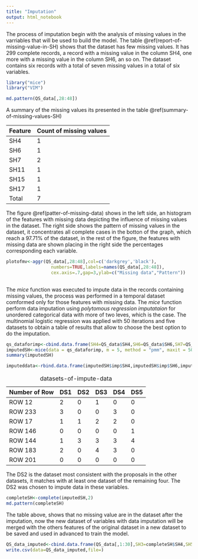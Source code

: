 ```yaml
---
title: "Imputation"
output: html_notebook
---
```


The process of imputation begin with the analysis of missing values in the varriables that will be used to build the model. The table \@ref(report-of-missing-value-in-SH) shows that the dataset has few missing values. It has $299$ complete records, a record with a missing value in the column SH4, one more with a missing value in the column SH6, an so on. The dataset contains six records with a total of seven missing values in a total of six variables.

```r
library("mice")
library("VIM")

md.pattern(QS_data[,28:48])

```
A summary of the missing values its presented in the table \@ref(summary-of-missing-values-SH)

| Feature | Count of missing values |
|---------|-------------------------|
| SH4     | 1                       |
| SH6     | 1                       |
| SH7     | 2                       |
| SH11    | 1                       |
| SH15    | 1                       |
| SH17    | 1                       |
| Total   | 7                       |


<!-- \begin{table}[ht] -->
<!-- \centering -->
<!-- \caption{Summary of missing values in SH features} -->
<!-- \label{summary-of-missing-values-SH} -->
<!-- \begin{tabular}{|l|l|} -->
<!-- \hline -->
<!-- Feature & Count of missing values \\ \hline -->
<!-- SH4     & 1                       \\ \hline -->
<!-- SH6     & 1                       \\ \hline -->
<!-- SH7     & 2                       \\ \hline -->
<!-- SH11    & 1                       \\ \hline -->
<!-- SH15    & 1                       \\ \hline -->
<!-- SH17    & 1                       \\ \hline -->
<!-- Total   & 7                       \\ \hline -->
<!-- \end{tabular} -->
<!-- \end{table} -->

The figure \@ref(patter-of-missing-data) shows in the left side, an histogram of the features with missing data depicting the influence of missing values in the dataset. The right side shows the pattern of missing values in the dataset, it concentrates all complete cases in the botton of the graph, which reach a 97.71% of the dataset, in the rest of the figure, the features with missing data are shown placing in the right side the percentages corresponding each variable.  
```r
plotofmv<-aggr(QS_data[,28:48],col=c('darkgrey','black'),
                 numbers=TRUE,labels=names(QS_data[,28:48]),
                 cex.axis=.7,gap=3,ylab=c("Missing data","Pattern"))
                 
```
The *mice* function was executed to impute data in the records containing missing values, the process was performed in a temporal dataset comformed only for those features with missing data. The *mice* function perform data imputation using *polytomous regression imputataion* for unordered categorical data with more of two leves, which is the case. The multinomial logistic regression was applied with 50 iterations and five datasets to obtain a table of results that allow to choose the best option to do the imputation.

```r
qs_dataforimp<-cbind.data.frame(SH4=QS_data$SH4,SH6=QS_data$SH6,SH7=QS_data$SH7,SH11=QS_data$SH11,SH15=QS_data$SH15,SH17=QS_data$SH17) 
imputedSH<-mice(data = qs_dataforimp, m = 5, method = "pmm", maxit = 50, seed = 500)
summary(imputedSH)

imputeddata<-rbind.data.frame(imputedSH$imp$SH4,imputedSH$imp$SH6,imputedSH$imp$SH7,imputedSH$imp$SH11,imputedSH$imp$SH15,imputedSH$imp$SH17)
```

<!-- \begin{table}[ht] -->
<!-- \centering -->
<!-- \caption{Five datasets with data imputation} -->
<!-- \label{datasets-of-impute-data} -->
<!-- \begin{tabular}{|l|l|l|l|l|l|} -->
<!-- \hline -->
<!-- Number of Row & DS1 & DS2 & DS3 & DS4 & DS5 \\ \hline -->
<!-- ROW 12        & 2   & 0   & 1   & 0   & 0   \\ \hline -->
<!-- ROW 233       & 3   & 0   & 0   & 3   & 0   \\ \hline -->
<!-- ROW 17        & 1   & 1   & 2   & 2   & 0   \\ \hline -->
<!-- ROW 146       & 0   & 0   & 0   & 0   & 1   \\ \hline -->
<!-- ROW 144       & 1   & 3   & 3   & 3   & 4   \\ \hline -->
<!-- ROW 183       & 2   & 0   & 4   & 3   & 0   \\ \hline -->
<!-- ROW 201       & 0   & 0   & 0   & 0   & 0   \\ \hline -->
<!-- \end{tabular} -->
<!-- \end{table} -->


| Number of Row | DS1 | DS2 | DS3 | DS4 | DS5 |
|---------------|-----|-----|-----|-----|-----|
| ROW 12        | 2   | 0   | 1   | 0   | 0   |
| ROW 233       | 3   | 0   | 0   | 3   | 0   |
| ROW 17        | 1   | 1   | 2   | 2   | 0   |
| ROW 146       | 0   | 0   | 0   | 0   | 1   |
| ROW 144       | 1   | 3   | 3   | 3   | 4   |
| ROW 183       | 2   | 0   | 4   | 3   | 0   |
| ROW 201       | 0   | 0   | 0   | 0   | 0   |

Table: datasets-of-impute-data

The DS2 is the dataset most consistent with the proposals in the other datasets, it matches with at least one dataset of the remaining four. The DS2 was chosen to impute data in these variables.

```r
completeSH<-complete(imputedSH,2)
md.pattern(completeSH)
```

The table above, shows that no missing value are in the dataset after the imputation, now the new dataset of variables with data imputation will be merged with the others features of the original dataset in a new dataset to be saved and used in advanced to train the model.

```r
QS_data_imputed<-cbind.data.frame(QS_data[,1:30],SH3=completeSH$SH4,SH5=QS_data$SH5,completeSH[,2:3],QS_data[,35:37],SH11=completeSH$SH11,QS_data[,39:41],SH15=completeSH$SH15,SH16=QS_data$SH16,SH17=completeSH$SH17,QS_data[,45:48]) 
write.csv(data=QS_data_imputed,file=)

```

